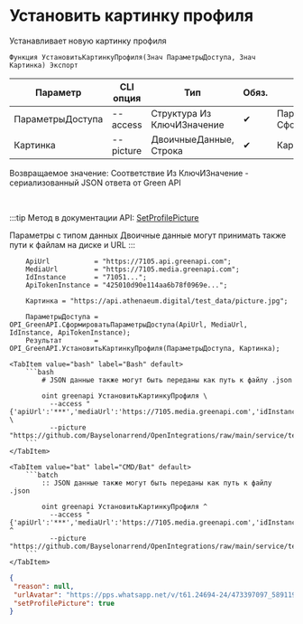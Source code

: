 ﻿---
sidebar_position: 10
---


# Установить картинку профиля
 Устанавливает новую картинку профиля



`Функция УстановитьКартинкуПрофиля(Знач ПараметрыДоступа, Знач Картинка) Экспорт`

  | Параметр | CLI опция | Тип | Обяз. | Назначение |
  |-|-|-|-|-|
  | ПараметрыДоступа | --access | Структура Из КлючИЗначение | &#x2714; | Параметры доступа. См. СформироватьПараметрыДоступа |
  | Картинка | --picture | ДвоичныеДанные, Строка | &#x2714; | Картинка профиля |

  
  Возвращаемое значение:   Соответствие Из КлючИЗначение - сериализованный JSON ответа от Green API

<br/>

:::tip
Метод в документации API: [SetProfilePicture](https://green-api.com/docs/api/account/SetProfilePicture/)

Параметры с типом данных Двоичные данные могут принимать также пути к файлам на диске и URL
:::
<br/>



```bsl title="Пример использования для 1С:Предприятие/OneScript"
    ApiUrl           = "https://7105.api.greenapi.com";
    MediaUrl         = "https://7105.media.greenapi.com";
    IdInstance       = "71051...";
    ApiTokenInstance = "425010d90e114aa6b78f0969e...";

    Картинка = "https://api.athenaeum.digital/test_data/picture.jpg";

    ПараметрыДоступа = OPI_GreenAPI.СформироватьПараметрыДоступа(ApiUrl, MediaUrl, IdInstance, ApiTokenInstance);
    Результат        = OPI_GreenAPI.УстановитьКартинкуПрофиля(ПараметрыДоступа, Картинка);
```
    

 <Tabs>
  
    <TabItem value="bash" label="Bash" default>
        ```bash
            # JSON данные также могут быть переданы как путь к файлу .json
            
            oint greenapi УстановитьКартинкуПрофиля \
              --access "{'apiUrl':'***','mediaUrl':'https://7105.media.greenapi.com','idInstance':'7105187566','apiTokenInstance':'***'}" \
              --picture "https://github.com/Bayselonarrend/OpenIntegrations/raw/main/service/test_data/picture.jpg"
        ```
    </TabItem>
  
    <TabItem value="bat" label="CMD/Bat" default>
        ```batch
            :: JSON данные также могут быть переданы как путь к файлу .json
            
            oint greenapi УстановитьКартинкуПрофиля ^
              --access "{'apiUrl':'***','mediaUrl':'https://7105.media.greenapi.com','idInstance':'7105187566','apiTokenInstance':'***'}" ^
              --picture "https://github.com/Bayselonarrend/OpenIntegrations/raw/main/service/test_data/picture.jpg"
        ```
    </TabItem>
</Tabs>


```json title="Результат"
{
 "reason": null,
 "urlAvatar": "https://pps.whatsapp.net/v/t61.24694-24/473397097_589119524121376_3590966257766927896_n.jpg?ccb=11-4&oh=01_Q5AaIBA3ssebyv9WxR_ZbcPX-10atEaxoMqHEQj1OOADmaKv&oe=67D092A2&_nc_sid=5e03e0&_nc_cat=110",
 "setProfilePicture": true
}
```
